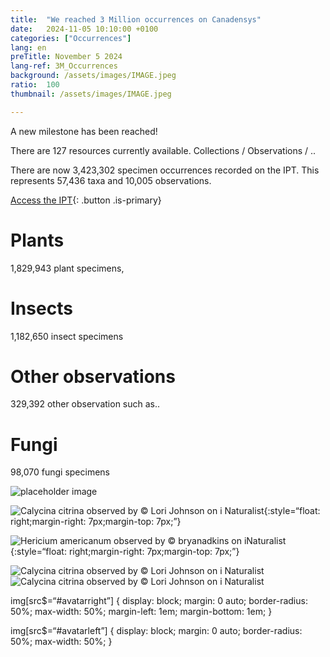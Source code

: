 ```yaml
---
title:  "We reached 3 Million occurrences on Canadensys"
date:   2024-11-05 10:10:00 +0100
categories: ["Occurrences"]
lang: en
preTitle: November 5 2024
lang-ref: 3M_Occurrences
background: /assets/images/IMAGE.jpeg
ratio:  100
thumbnail: /assets/images/IMAGE.jpeg

---
```



A new milestone has been reached!

There are 127 resources currently available.
Collections / Observations / ..


There are now 3,423,302 specimen occurrences recorded on the IPT.
This represents 57,436 taxa and 10,005 observations.


[Access the IPT](https://data.canadensys.net/ipt/){: .button .is-primary}






# Plants
1,829,943 plant specimens, 

# Insects
1,182,650 insect specimens

# Other observations
329,392 other observation such as..

# Fungi
98,070 fungi specimens


<img src="https://static.inaturalist.org/photos/445929903/large.jpeg" alt="placeholder image" class="img-fluid" />




![*Calycina citrina* observed by © Lori Johnson on i Naturalist](https://static.inaturalist.org/photos/445929903/large.jpeg#avatarright){:style="float: right;margin-right: 7px;margin-top: 7px;"}



![*Hericium americanum* observed by © bryanadkins on iNaturalist](https://inaturalist-open-data.s3.amazonaws.com/photos/346560305/large.jpg){:style="float: right;margin-right: 7px;margin-top: 7px;"}




![*Calycina citrina* observed by © Lori Johnson on i Naturalist](https://static.inaturalist.org/photos/445929903/large.jpeg#avatarright)
![*Calycina citrina* observed by © Lori Johnson on i Naturalist](https://static.inaturalist.org/photos/445929903/large.jpeg#avatarleft)


<!-- CSS styles for images -->

img[src$="#avatarright"] {
  display: block;
  margin: 0 auto;
  border-radius: 50%;
  max-width: 50%;
  margin-left: 1em;
  margin-bottom: 1em;
}

img[src$="#avatarleft"] {
  display: block;
  margin: 0 auto;
  border-radius: 50%;
  max-width: 50%;
}



